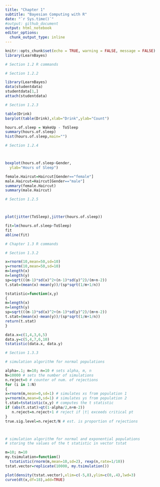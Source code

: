 ```yaml
---
title: "Chapter 1"
subtitle: "Bayesian Computing with R"
date: "`r Sys.time()`"
#output: github_document
output: html_notebook
editor_options: 
  chunk_output_type: inline
---
```


```r
knitr::opts_chunk$set(echo = TRUE, warning = FALSE, message = FALSE)
library(LearnBayes)
```

```r
# Section 1.2 R commands

# Section 1.2.2

library(LearnBayes)
data(studentdata)
studentdata[1,]
attach(studentdata)
```


```r
# Section 1.2.3

table(Drink)
barplot(table(Drink),xlab="Drink",ylab="Count")
```


```r
hours.of.sleep = WakeUp - ToSleep
summary(hours.of.sleep)
hist(hours.of.sleep,main="")
```


```r
# Section 1.2.4



boxplot(hours.of.sleep~Gender,
  ylab="Hours of Sleep")

female.Haircut=Haircut[Gender=="female"]
male.Haircut=Haircut[Gender=="male"]
summary(female.Haircut)
summary(male.Haircut)
```


```r
# Section 1.2.5



plot(jitter(ToSleep),jitter(hours.of.sleep))

fit=lm(hours.of.sleep~ToSleep)
fit
abline(fit)
```

```r
# Chapter 1.3 R commands

# Section 1.3.2

x=rnorm(10,mean=50,sd=10)
y=rnorm(10,mean=50,sd=10)
m=length(x)
n=length(y)
sp=sqrt(((m-1)*sd(x)^2+(n-1)*sd(y)^2)/(m+n-2))
t.stat=(mean(x)-mean(y))/(sp*sqrt(1/m+1/n))

tstatistic=function(x,y)
{
m=length(x)
n=length(y)
sp=sqrt(((m-1)*sd(x)^2+(n-1)*sd(y)^2)/(m+n-2))
t.stat=(mean(x)-mean(y))/(sp*sqrt(1/m+1/n))
return(t.stat)
}

data.x=c(1,4,3,6,5)
data.y=c(5,4,7,6,10)
tstatistic(data.x, data.y)
```


```r
# Section 1.3.3

# simulation algorithm for normal populations

alpha=.1; m=10; n=10 # sets alpha, m, n
N=10000 # sets the number of simulations
n.reject=0 # counter of num. of rejections
for (i in 1:N)
{
x=rnorm(m,mean=0,sd=1) # simulates xs from population 1
y=rnorm(n,mean=0,sd=1) # simulates ys from population 2
t.stat=tstatistic(x,y) # computes the t statistic
if (abs(t.stat)>qt(1-alpha/2,n+m-2))
   n.reject=n.reject+1 # reject if |t| exceeds critical pt
}
true.sig.level=n.reject/N # est. is proportion of rejections



# simulation algorithm for normal and exponential populations
# storing the values of the t statistic in vector tstat

m=10; n=10 
my.tsimulation=function()
  tstatistic(rnorm(m,mean=10,sd=2), rexp(n,rate=1/10))
tstat.vector=replicate(10000, my.tsimulation())

plot(density(tstat.vector),xlim=c(-5,8),ylim=c(0,.4),lwd=3)
curve(dt(x,df=18),add=TRUE)
```

